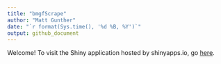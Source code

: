 ```yaml
---
title: "bmgfScrape"
author: "Matt Gunther"
date: "`r format(Sys.time(), '%d %B, %Y')`"
output: github_document
---
```


Welcome! To visit the Shiny application hosted by shinyapps.io, go [here](http://gunth031.shinyapps.io/bmgfshiny?_ga=2.206759258.852981311.1589042568-474628088.1582900941).